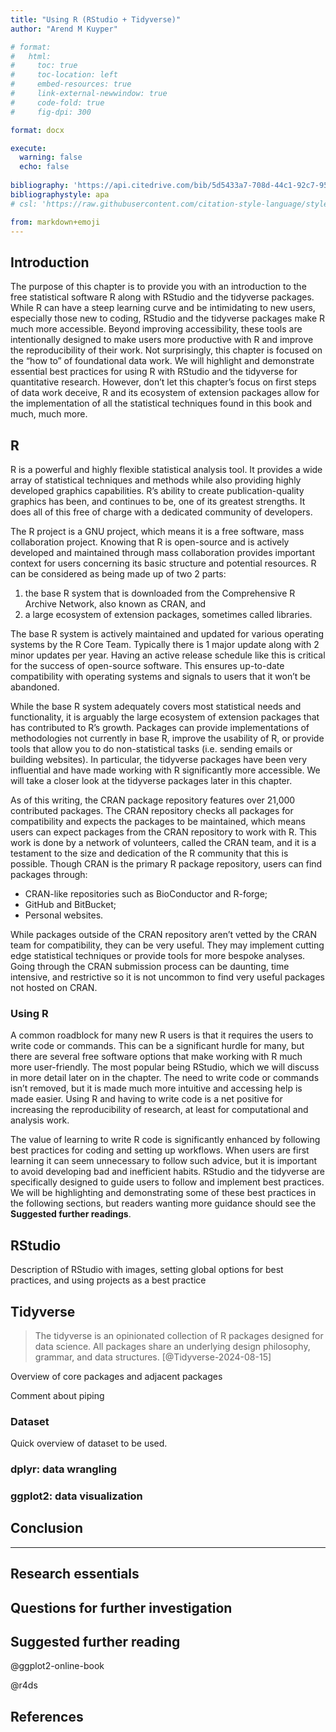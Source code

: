 ```yaml
---
title: "Using R (RStudio + Tidyverse)"
author: "Arend M Kuyper"

# format:
#   html:
#     toc: true
#     toc-location: left
#     embed-resources: true
#     link-external-newwindow: true
#     code-fold: true
#     fig-dpi: 300

format: docx

execute:
  warning: false
  echo: false
  
bibliography: 'https://api.citedrive.com/bib/5d5433a7-708d-44c1-92c7-9561963807cd/references.bib?x=eyJpZCI6ICI1ZDU0MzNhNy03MDhkLTQ0YzEtOTJjNy05NTYxOTYzODA3Y2QiLCAidXNlciI6ICIxMjc3OCIsICJzaWduYXR1cmUiOiAiNDYzYWRlM2ExZGFlMmE2ZDQ1MDlkYmY1ZjY5OTZhOWRhMjEwNjQyYmViYjY5NWYwNzM0YzE3NzI3YmM0NTkxOSJ9'
bibliographystyle: apa
# csl: 'https://raw.githubusercontent.com/citation-style-language/styles/master/apa-6th-edition.csl'

from: markdown+emoji 
---
```



## Introduction

The purpose of this chapter is to provide you with an introduction to the free statistical software R along with RStudio and the tidyverse packages. While R can have a steep learning curve and be intimidating to new users, especially those new to coding, RStudio and the tidyverse packages make R much more accessible. Beyond improving accessibility, these tools are intentionally designed to make users more productive with R and improve the reproducibility of their work. Not surprisingly, this chapter is focused on the "how to" of foundational data work. We will highlight and demonstrate essential best practices for using R with RStudio and the tidyverse for quantitative research. However, don't let this chapter's focus on first steps of data work deceive, R and its ecosystem of extension packages allow for the implementation of all the statistical techniques found in this book and much, much more.

## R

R is a powerful and highly flexible statistical analysis tool. It provides a wide array of statistical techniques and methods while also providing highly developed graphics capabilities. R's ability to create publication-quality graphics has been, and continues to be, one of its greatest strengths. It does all of this free of charge with a dedicated community of developers. 

The R project is a GNU project, which means it is a free software, mass collaboration project. Knowing that R is open-source and is actively developed and maintained through mass collaboration provides important context for users concerning its basic structure and potential resources. R can be considered as being made up of two 2 parts:

1. the base R system that is downloaded from the Comprehensive R Archive Network, also known as CRAN, and
2. a large ecosystem of extension packages, sometimes called libraries. 

The base R system is actively maintained and updated for various operating systems by the R Core Team. Typically there is 1 major update along with 2 minor updates per year. Having an active release schedule like this is critical for the success of open-source software. This ensures up-to-date compatibility with operating systems and signals to users that it won't be abandoned.

While the base R system adequately covers most statistical needs and functionality, it is arguably the large ecosystem of extension packages that has contributed to R's growth. Packages can provide implementations of methodologies not currently in base R, improve the usability of R, or provide tools that allow you to do non-statistical tasks (i.e. sending emails or building websites). In particular, the tidyverse packages have been very influential and have made working with R significantly more accessible. We will take a closer look at the tidyverse packages later in this chapter.

As of this writing, the CRAN package repository features over 21,000 contributed packages. The CRAN repository checks all packages for compatibility and expects the packages to be maintained, which means users can expect packages from the CRAN repository to work with R. This work is done by a network of volunteers, called the CRAN team, and it is a testament to the size and dedication of the R community that this is possible. Though CRAN is the primary R package repository, users can find packages through:

- CRAN-like repositories such as BioConductor and R-forge;
- GitHub and BitBucket;
- Personal websites.

While packages outside of the CRAN repository aren't vetted by the CRAN team for compatibility, they can be very useful. They may implement cutting edge statistical techniques or provide tools for more bespoke analyses. Going through the CRAN submission process can be daunting, time intensive, and restrictive so it is not uncommon to find very useful packages not hosted on CRAN. 

### Using R

A common roadblock for many new R users is that it requires the users to write code or commands. This can be a significant hurdle for many, but there are several free software options that make working with R much more user-friendly. The most popular being RStudio, which we will discuss in more detail later on in the chapter. The need to write code or commands isn't removed, but it is made much more intuitive and accessing help is made easier. Using R and having to write code is a net positive for increasing the reproducibility of research, at least for computational and analysis work. 

The value of learning to write R code is significantly enhanced by following best practices for coding and setting up workflows. When users are first learning it can seem unnecessary to follow such advice, but it is important to avoid developing bad and inefficient habits. RStudio and the tidyverse are specifically designed to guide users to follow and implement best practices. We will be highlighting and demonstrating some of these best practices in the following sections, but readers wanting more guidance should  see the **Suggested further readings**.

## RStudio

Description of RStudio with images, setting global options for best practices, and using projects as a best practice

## Tidyverse

> The tidyverse is an opinionated collection of R packages designed for data science. All packages share an underlying design philosophy, grammar, and data structures. [@Tidyverse-2024-08-15]

Overview of core packages and adjacent packages

Comment about piping

### Dataset

Quick overview of dataset to be used.

### dplyr: data wrangling

### ggplot2: data visualization

## Conclusion


---

## Research essentials

## Questions for further investigation

## Suggested further reading

@ggplot2-online-book

@r4ds

## References

::: {#refs}
:::
